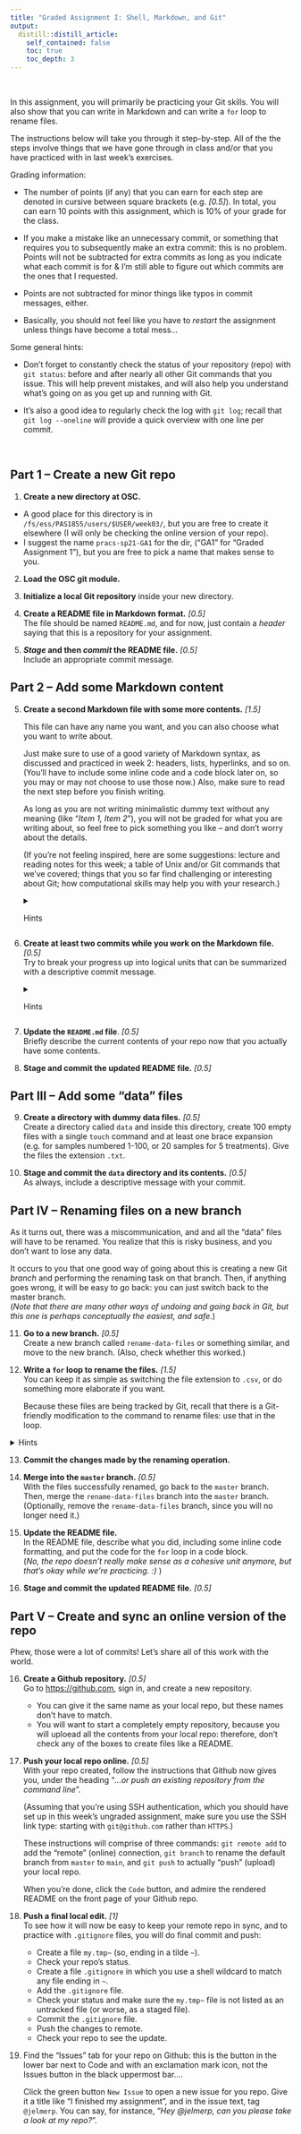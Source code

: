 ```yaml
---
title: "Graded Assignment I: Shell, Markdown, and Git"
output:
  distill::distill_article:
    self_contained: false
    toc: true
    toc_depth: 3
---
```


<br>

In this assignment, you will primarily be practicing your Git skills.
You will also show that you can write in Markdown
and can write a `for` loop to rename files.

The instructions below will take you through it step-by-step.
All of the the steps involve things that we have gone through in class and/or
that you have practiced with in last week's exercises.

Grading information:

- The number of points (if any) that you can earn for each step are
  denoted in cursive between square brackets (e.g. *[0.5]*).
  In total, you can earn 10 points with this assignment,
  which is 10% of your grade for the class.

- If you make a mistake like an unnecessary commit, or something that requires
  you to subsequently make an extra commit: this is no problem.
  Points will not be subtracted for extra commits as long as you indicate what
  each commit is for & I'm still able to figure out which commits are
  the ones that I requested.

- Points are not subtracted for minor things like typos in commit messages, either.

- Basically, you should not feel like you have to *restart* the assignment unless
  things have become a total mess...

Some general hints:

- Don't forget to constantly check the status of your repository (repo)
  with `git status`:
  before and after nearly all other Git commands that you issue.
  This will help prevent mistakes, and will also help you understand what's
  going on as you get up and running with Git.

- It's also a good idea to regularly check the log with `git log`;
  recall that `git log --oneline` will provide a quick overview with one line
  per commit.

<br>

## Part 1 -- Create a new Git repo

1. **Create a new directory at OSC.**
  - A good place for this directory is in `/fs/ess/PAS1855/users/$USER/week03/`,
    but you are free to create it elsewhere
    (I will only be checking the online version of your repo).
  - I suggest the name `pracs-sp21-GA1` for the dir,
    ("GA1" for "Graded Assignment 1"),
    but you are free to pick a name that makes sense to you. 

2. **Load the OSC git module.**

2. **Initialize a local Git repository** inside your new directory.

3. **Create a README file in Markdown format.** *[0.5]*  
   The file should be named `README.md`,
   and for now, just contain a *header* saying that this is a repository
   for your assignment.
   
4. ***Stage* and then *commit* the README file.** *[0.5]*  
   Include an appropriate commit message.

## Part 2 -- Add some Markdown content

5. **Create a second Markdown file with some more contents.** *[1.5]*  
   
   This file can have any name you want,
   and you can also choose what you want to write about.
   
   Just make sure to use of a good variety of Markdown syntax,
   as discussed and practiced in week 2: headers, lists, hyperlinks, and so on.
   (You'll have to include some inline code and a code block later on,
   so you may or may not choose to use those now.)
   Also, make sure to read the next step before you finish writing.
   
   As long as you are not writing minimalistic dummy text without any meaning
   (like "*Item 1, Item 2*"), you will not be graded for what you are writing
   about, so feel free to pick something you like -- and don't worry about
   the details.
   
   (If you're not feeling inspired, here are some suggestions:
   lecture and reading notes for this week;
   a table of Unix and/or Git commands that we've covered;
   things that you so far find challenging or interesting about Git;
   how computational skills may help you with your research.)
   
   <details>
   <summary>Hints</summary>
   Open the Markdown preview on the side, so you can experiment and see whether
   your formatting is working the way you intend.
   </details>
   
6. **Create at least two commits while you work on the Markdown file.** *[0.5]*  
   Try to break your progress up into logical units that can be
   summarized with a descriptive commit message.
   
   <details>
   <summary>Hints</summary>
   
   <p>
   - **Bad** commits/commit messages:  
     "*First part of the file*" along with "*Second part of the file*".
   - **Good** commits and commit messages:  
     "*Summarized key concepts in the Git workflow*" along with
     "*Made a table of common Git commands*".
   </p>
   
   </details>

7. **Update the `README.md` file**. *[0.5]*  
   Briefly describe the current contents of your repo now that you actually
   have some contents.

8. **Stage and commit the updated README file.** *[0.5]*  

## Part III -- Add some "data" files

9. **Create a directory with dummy data files.**  *[0.5]*  
   Create a directory called `data` and inside this directory,
   create 100 empty files with a single `touch` command and at least one
   brace expansion
   (e.g. for samples numbered 1-100, or 20 samples for 5 treatments).
   Give the files the extension `.txt`.
   
10. **Stage and commit the `data` directory and its contents.** *[0.5]*  
    As always, include a descriptive message with your commit.

## Part IV -- Renaming files on a new branch

As it turns out, there was a miscommunication,
and and all the "data" files will have to be renamed.
You realize that this is risky business,
and you don't want to lose any data.

It occurs to you that one good way of going about this
is creating a new Git *branch* and performing the renaming task on that branch.
Then, if anything goes wrong, it will be easy to go back:
you can just switch back to the master branch.  
(*Note that there are many other ways of undoing and going back in Git,
but this one is perhaps conceptually the easiest, and safe.*)
    
11. **Go to a new branch.** *[0.5]*  
    Create a new branch called `rename-data-files` or something similar,
    and move to the new branch. (Also, check whether this worked.)

12. **Write a `for` loop to rename the files.**   *[1.5]*  
    You can keep it as simple as switching the file extension to `.csv`,
    or do something more elaborate if you want.
    
    Because these files are being tracked by Git,
    recall that there is a Git-friendly modification to the command to rename
    files: use that in the loop.

   <details>
   <summary>Hints</summary>
   <p>
   
- To replace the last part of the filename, like the extension,
  recall that you can strip suffices using the `basename` command.
- Before you go ahead and actually rename the files,
  use `echo` in your loop to print the (old and) new filenames:
  if it looks good, *then* add the renaming command to the loop.
  
   </p>
   </details>
   
13. **Commit the changes made by the renaming operation.**

13. **Merge into the `master` branch.**  *[0.5]*  
    With the files successfully renamed, go back to the `master` branch.  
    Then, merge the `rename-data-files` branch into the `master` branch.  
    (Optionally, remove the `rename-data-files` branch, since you will no
    longer need it.)

14. **Update the README file.**  
    In the README file, describe what you did, including some inline code
    formatting, and put the code for the `for` loop in a code block.  
    (*No, the repo doesn't really make sense as a cohesive unit anymore,
     but that's okay while we're practicing. :) *)

15. **Stage and commit the updated README file.** *[0.5]*  

## Part V -- Create and sync an online version of the repo

Phew, those were a lot of commits! Let's share all of this work with the world.

16. **Create a Github repository.** *[0.5]*  
    Go to <https://github.com>, sign in, and create a new repository.
    
    - You can give it the same name as your local repo,
      but these names don't have to match.
    - You will want to start a completely empty repository, because you will uploead
      all the contents from your local repo:
      therefore, don't check any of the boxes to create files like a README.
    
17. **Push your local repo online.** *[0.5]*  
    With your repo created, follow the instructions that Github now gives you,
    under the heading "*...or push an existing repository from the command line*".
    
    (Assuming that you're using SSH authentication, which you should have set up
    in this week's ungraded assignment, make sure you use the SSH link type:
    starting with `git@github.com` rather than `HTTPS`.)
    
    These instructions will comprise of three commands:
    `git remote add` to add the "remote" (online) connection,
    `git branch` to rename the default branch from `master` to `main`,
    and `git push` to actually "push" (upload) your local repo.

    When you're done, click the `Code` button, and
    admire the rendered README on the front page of your Github repo.

18. **Push a final local edit.** *[1]*  
    To see how it will now be easy to keep your remote repo in sync,
    and to practice with `.gitignore` files, you will do final commit and push:
    
    - Create a file `my.tmp~` (so, ending in a tilde `~`).
    - Check your repo's status.
    - Create a file `.gitignore` in which you use a shell wildcard to match any
      file ending in `~`.
    - Add the `.gitignore` file.
    - Check your status and make sure the `my.tmp~` file is not listed as
      an untracked file (or worse, as a staged file).
    - Commit the `.gitignore` file.
    - Push the changes to remote.
    - Check your repo to see the update.

19. Find the "Issues" tab for your repo on Github: 
    this is the button in the lower bar next to Code and with an exclamation
    mark icon, not the Issues button in the black uppermost bar....
    
    Click the green button `New Issue` to open a new issue for you repo.
    Give it a title like "I finished my assignment",
    and in the issue text, tag `@jelmerp`.
    You can say, for instance,
    "*Hey @jelmerp, can you please take a look at my repo?*".
